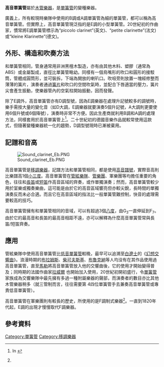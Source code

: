 {{Infobox Instrument
|樂器名稱=高音單簧管
|樂器別稱=高音豎笛
|樂器英文名稱=Piccolo Clarinet 
|樂器德文名稱=kleine Klarinette
|樂器法文名稱=petite clarinette
|樂器西班牙文名稱=Clarinete alto
|樂器圖像=BC1550 Tosca Mib.jpg
|樂器分類=
|音域=[[File:Sound_clarinet_Eb.PNG|150px]]
*單簧圓筒管樂器
**單簧管類
***'''高音單簧管'''
***[[單簧管|單簧管]]
***[[中音單簧管|中音單簧管]]
***[[低音單簧管|低音單簧管]]
***倍中音單簧管
***倍低音單簧管
***[[巴塞單簧管|巴塞單簧管]]
***[[巴塞管|巴塞管]]
|相關樂器=單簧管、E{{music|flat}}調中音單簧管、B{{music|flat}}調低音單簧管
|相關條目=[[木管樂器|木管樂器]]
}}

'''高音單簧管'''屬於[[木管樂器|木管樂器]]，是[[單簧管|單簧管]]的變種樂器。

廣義上，所有較現時樂隊中使用的B{{music|flat}}調或A調單簧管為細的單簧管，都可以稱為高音單簧管。但實際上，高音單簧管現泛指的是E{{music|flat}}調的小型單簧管。20世紀初的作曲家，慣常將E{{music|flat}}調單簧管標示為“piccolo clarinet”(英文)、“petite clarinette”(法文)或“kleine Klarinette”(德文)。

==外形、構造和吹奏方法==

和單簧管相同，管身通常用非洲黑檀木製造，亦有由其他木料、塑膠（通常為ABS）或金屬製成，直徑比單簧管略幼。同樣有一個鳥嘴形的吹口和圓形的接駁筒，管體成圓筒形，並可裝拆，下端為開放的喇叭口。吹咀旁則放置一塊經修整而薄薄的簧片，演奏者通過[[簧片|簧片]]和吹口的空間吹氣時，並配合下唇適當的壓力，簧片尖會產生振動，使樂器管內的空氣柱開始振動，因而發聲。

除了E{{music|flat}}調外，高音單簧管亦有D調型號，因為E{{music|flat}}調樂器在處理升記號較多的調號時，樂手需按大量的變化音（如D大調，E{{music|flat}}調樂器就要演奏5個升記號，A大調則更要使用6個升號或6個降號），演奏時非常不方便。因此生產商就利用B{{music|flat}}調和A調的處理方法，同樣套用於高音單簧管上<ref name="bt">{{cite journal
 | last = Tschaikov
 | first = Basil
 | title = The high clarinets}}
In {{cite book
 | last = Lawson (ed.)
 | first = Colin
 | title = The Cambridge Companion to the Clarinet
 | date = 1995
 | publisher = Cambridge University Press
 | location = Cambridge, UK
 | pages = 43–56}}</ref>。二十世紀初的德國音樂作品就較常使用這款式，但隨著變種樂器統一化的趨勢，D調型號現時已漸被棄用。

==記譜和音高==
[[File:Sound_clarinet_Eb.PNG|right]]

高音單簧管是[[移調樂器|移調樂器]]，記譜方法和單簧管相同，都是使用[[高音譜號|高音譜號]]，實際音高則比樂譜高1個[[小三度|小三度]]。高音單簧管在[[管絃樂隊|管絃樂隊]]、[[管樂團|管樂團]]、軍樂團等均擔任重要的角色，往往和[[長笛|長笛]]或[[短笛|短笛]]作高音區域的齊奏，或作單獨演奏；然而，高音單簧管較少用於室樂或獨奏樂曲，這可能是由於它的高音區域響亮但亦較尖銳，長時間的單獨演奏反而未必合適。而且它在高音區域的指法比一般單簧管難控制，快音的處理需要較高的技巧。

高音單簧管擁有和單簧管相同的音域，可以有超過3個[[八度|八度]]，由G<sub>3</sub>一直伸延到F<sub>7</sub>。由於它的最高音和長笛的最高音相距不遠，亦可以解釋為什麼高音單簧管常與長笛/短笛齊奏。

==應用==

管絃樂隊中使用高音單簧管比[[低音單簧管|低音單簧管]]較晚，最早可以追溯至[[白遼士|白遼士]]的《[[幻想交響曲|幻想交響曲]]》。浪漫時期的[[布拉姆斯|布拉姆斯]]、[[柴可夫斯基|柴可夫斯基]]、[[布魯克納|布魯克納]]等人均没有在其作品使用過高音單簧管，直至[[古斯塔夫·馬勒|馬勒]]將高音單簧管放入他的交響曲後，它的使用才開始變得普及；同時期的法國作曲家[[拉威爾|拉威爾]]<!--[[杜卡斯|杜卡斯]]、[[德布西|德布西]]都没使用過-->也開始加入使用，20世紀初開初盛行，令[[單簧管|單簧管]]家族成為交響樂隊中最先擁有多過一種附屬樂器的聲部，而演奏者的數目亦比其他木管樂器稍多（就三管制而言，往往需要第
4四位單簧管手去兼奏高音單簧管或專責低音單簧管）。

高音單簧管在軍樂團則有較長的歷史，所使用的是F調制式樂器<ref name="bt" />。一直到1820年代起，E{{music|flat}}調的出現才慢慢取代F調樂器。

==參考資料==
{{reflist}}

[[Category:單簧管|Category:單簧管]]
[[Category:移調樂器|Category:移調樂器]]